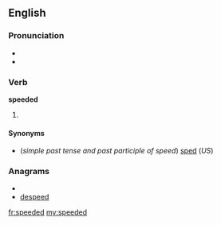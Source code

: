 ==English==

===Pronunciation===
* {{SAMPA|/'spi:d@d/}}
* {{IPA|/ˈspiːdəd/}}

===Verb===
'''speeded'''

# {{British}} {{past of|[[speed]]}}

====Synonyms====
* (''simple past tense and past participle of speed'') [[sped]] (''US'')

===Anagrams===
* {{alphagram|ddeeeps}}
* [[despeed#English|despeed]]

[[fr:speeded]]
[[my:speeded]]